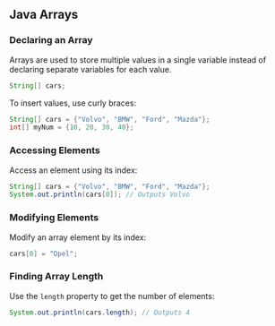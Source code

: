 ## Java Arrays

### Declaring an Array
Arrays are used to store multiple values in a single variable instead of declaring separate variables for each value.
```java
String[] cars;
```
To insert values, use curly braces:
```java
String[] cars = {"Volvo", "BMW", "Ford", "Mazda"};
int[] myNum = {10, 20, 30, 40};
```

### Accessing Elements
Access an element using its index:
```java
String[] cars = {"Volvo", "BMW", "Ford", "Mazda"};
System.out.println(cars[0]); // Outputs Volvo
```

### Modifying Elements
Modify an array element by its index:
```java
cars[0] = "Opel";
```

### Finding Array Length
Use the `length` property to get the number of elements:
```java
System.out.println(cars.length); // Outputs 4
```